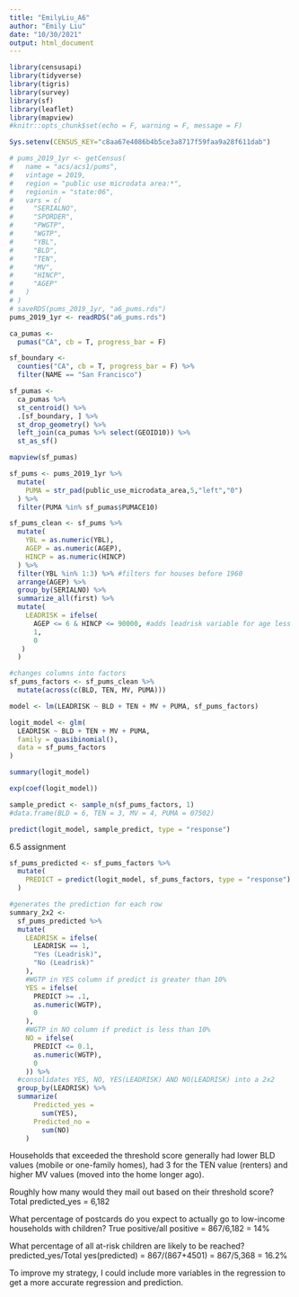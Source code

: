 ```yaml
---
title: "EmilyLiu_A6"
author: "Emily Liu"
date: "10/30/2021"
output: html_document
---
```


```r
library(censusapi)
library(tidyverse)
library(tigris)
library(survey)
library(sf)
library(leaflet)
library(mapview)
#knitr::opts_chunk$set(echo = F, warning = F, message = F)

Sys.setenv(CENSUS_KEY="c8aa67e4086b4b5ce3a8717f59faa9a28f611dab")
```


```r
# pums_2019_1yr <- getCensus(
#   name = "acs/acs1/pums",
#   vintage = 2019,
#   region = "public use microdata area:*",
#   regionin = "state:06",
#   vars = c(
#     "SERIALNO",
#     "SPORDER",
#     "PWGTP",
#     "WGTP",
#     "YBL",
#     "BLD",
#     "TEN",
#     "MV",
#     "HINCP",
#     "AGEP"
#   )
# )
# saveRDS(pums_2019_1yr, "a6_pums.rds")
pums_2019_1yr <- readRDS("a6_pums.rds")

ca_pumas <-
  pumas("CA", cb = T, progress_bar = F)

sf_boundary <-
  counties("CA", cb = T, progress_bar = F) %>%
  filter(NAME == "San Francisco")

sf_pumas <-
  ca_pumas %>% 
  st_centroid() %>% 
  .[sf_boundary, ] %>% 
  st_drop_geometry() %>% 
  left_join(ca_pumas %>% select(GEOID10)) %>% 
  st_as_sf()

mapview(sf_pumas)

sf_pums <- pums_2019_1yr %>% 
  mutate(
    PUMA = str_pad(public_use_microdata_area,5,"left","0")
  ) %>% 
  filter(PUMA %in% sf_pumas$PUMACE10)
```


```r
sf_pums_clean <- sf_pums %>%
  mutate(
    YBL = as.numeric(YBL),
    AGEP = as.numeric(AGEP),
    HINCP = as.numeric(HINCP)
  ) %>% 
  filter(YBL %in% 1:3) %>% #filters for houses before 1960
  arrange(AGEP) %>%
  group_by(SERIALNO) %>%
  summarize_all(first) %>%
  mutate(
    LEADRISK = ifelse(
      AGEP <= 6 & HINCP <= 90000, #adds leadrisk variable for age less than 6 and household income less than 90,000
      1,
      0
   ) 
  )

#changes columns into factors 
sf_pums_factors <- sf_pums_clean %>%
  mutate(across(c(BLD, TEN, MV, PUMA)))

model <- lm(LEADRISK ~ BLD + TEN + MV + PUMA, sf_pums_factors)

logit_model <- glm(
  LEADRISK ~ BLD + TEN + MV + PUMA,
  family = quasibinomial(),
  data = sf_pums_factors
)

summary(logit_model)

exp(coef(logit_model))

sample_predict <- sample_n(sf_pums_factors, 1)
#data.frame(BLD = 6, TEN = 3, MV = 4, PUMA = 07502)

predict(logit_model, sample_predict, type = "response")
```
6.5 assignment
```r
sf_pums_predicted <- sf_pums_factors %>%
  mutate(
    PREDICT = predict(logit_model, sf_pums_factors, type = "response")
  )

#generates the prediction for each row
summary_2x2 <-
  sf_pums_predicted %>% 
  mutate(
    LEADRISK = ifelse(
      LEADRISK == 1, 
      "Yes (Leadrisk)", 
      "No (Leadrisk)"
    ), 
    #WGTP in YES column if predict is greater than 10% 
    YES = ifelse(
      PREDICT >= .1,
      as.numeric(WGTP),
      0
    ),
    #WGTP in NO column if predict is less than 10%
    NO = ifelse(
      PREDICT <= 0.1,
      as.numeric(WGTP),
      0
    )) %>% 
  #consolidates YES, NO, YES(LEADRISK) AND NO(LEADRISK) into a 2x2
  group_by(LEADRISK) %>%
  summarize(
      Predicted_yes =
        sum(YES),
      Predicted_no = 
        sum(NO)
    )
```
Households that exceeded the threshold score generally had lower BLD values (mobile or one-family homes), had 3 for the TEN value (renters) and higher MV values (moved into the home longer ago). 

Roughly how many would they mail out based on their threshold score? Total predicted_yes = 6,182

What percentage of postcards do you expect to actually go to low-income households with children? True positive/all positive = 867/6,182 = 14%

What percentage of all at-risk children are likely to be reached? predicted_yes/Total yes(predicted) = 867/(867+4501) = 867/5,368 = 16.2%

To improve my strategy, I could include more variables in the regression to get a more accurate regression and prediction.